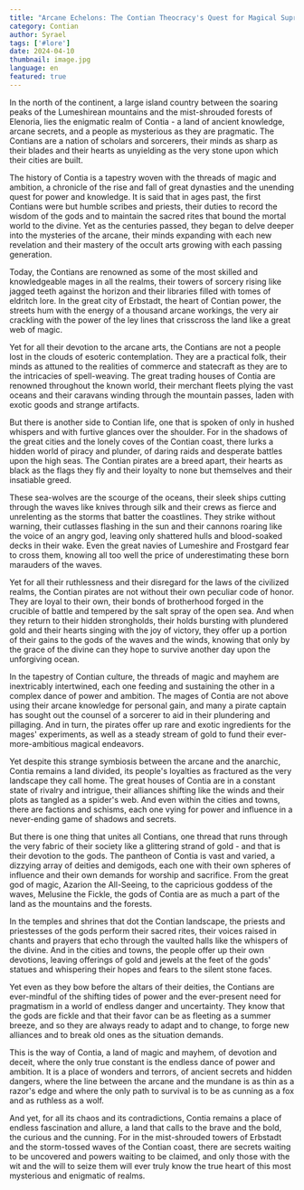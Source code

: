 ```yaml
---
title: "Arcane Echelons: The Contian Theocracy's Quest for Magical Supremacy"
category: Contian
author: Syrael
tags: ['#lore']
date: 2024-04-10
thumbnail: image.jpg
language: en
featured: true
---
```


In the north of the continent, a large island country between the soaring peaks of the Lumeshirean mountains and the mist-shrouded forests of Elenoria, lies the enigmatic realm of Contia - a land of ancient knowledge, arcane secrets, and a people as mysterious as they are pragmatic. The Contians are a nation of scholars and sorcerers, their minds as sharp as their blades and their hearts as unyielding as the very stone upon which their cities are built.

The history of Contia is a tapestry woven with the threads of magic and ambition, a chronicle of the rise and fall of great dynasties and the unending quest for power and knowledge. It is said that in ages past, the first Contians were but humble scribes and priests, their duties to record the wisdom of the gods and to maintain the sacred rites that bound the mortal world to the divine. Yet as the centuries passed, they began to delve deeper into the mysteries of the arcane, their minds expanding with each new revelation and their mastery of the occult arts growing with each passing generation.

Today, the Contians are renowned as some of the most skilled and knowledgeable mages in all the realms, their towers of sorcery rising like jagged teeth against the horizon and their libraries filled with tomes of eldritch lore. In the great city of Erbstadt, the heart of Contian power, the streets hum with the energy of a thousand arcane workings, the very air crackling with the power of the ley lines that crisscross the land like a great web of magic.

Yet for all their devotion to the arcane arts, the Contians are not a people lost in the clouds of esoteric contemplation. They are a practical folk, their minds as attuned to the realities of commerce and statecraft as they are to the intricacies of spell-weaving. The great trading houses of Contia are renowned throughout the known world, their merchant fleets plying the vast oceans and their caravans winding through the mountain passes, laden with exotic goods and strange artifacts.

But there is another side to Contian life, one that is spoken of only in hushed whispers and with furtive glances over the shoulder. For in the shadows of the great cities and the lonely coves of the Contian coast, there lurks a hidden world of piracy and plunder, of daring raids and desperate battles upon the high seas. The Contian pirates are a breed apart, their hearts as black as the flags they fly and their loyalty to none but themselves and their insatiable greed.

These sea-wolves are the scourge of the oceans, their sleek ships cutting through the waves like knives through silk and their crews as fierce and unrelenting as the storms that batter the coastlines. They strike without warning, their cutlasses flashing in the sun and their cannons roaring like the voice of an angry god, leaving only shattered hulls and blood-soaked decks in their wake. Even the great navies of Lumeshire and Frostgard fear to cross them, knowing all too well the price of underestimating these born marauders of the waves.


Yet for all their ruthlessness and their disregard for the laws of the civilized realms, the Contian pirates are not without their own peculiar code of honor. They are loyal to their own, their bonds of brotherhood forged in the crucible of battle and tempered by the salt spray of the open sea. And when they return to their hidden strongholds, their holds bursting with plundered gold and their hearts singing with the joy of victory, they offer up a portion of their gains to the gods of the waves and the winds, knowing that only by the grace of the divine can they hope to survive another day upon the unforgiving ocean.

In the tapestry of Contian culture, the threads of magic and mayhem are inextricably intertwined, each one feeding and sustaining the other in a complex dance of power and ambition. The mages of Contia are not above using their arcane knowledge for personal gain, and many a pirate captain has sought out the counsel of a sorcerer to aid in their plundering and pillaging. And in turn, the pirates offer up rare and exotic ingredients for the mages' experiments, as well as a steady stream of gold to fund their ever-more-ambitious magical endeavors.

Yet despite this strange symbiosis between the arcane and the anarchic, Contia remains a land divided, its people's loyalties as fractured as the very landscape they call home. The great houses of Contia are in a constant state of rivalry and intrigue, their alliances shifting like the winds and their plots as tangled as a spider's web. And even within the cities and towns, there are factions and schisms, each one vying for power and influence in a never-ending game of shadows and secrets.

But there is one thing that unites all Contians, one thread that runs through the very fabric of their society like a glittering strand of gold - and that is their devotion to the gods. The pantheon of Contia is vast and varied, a dizzying array of deities and demigods, each one with their own spheres of influence and their own demands for worship and sacrifice. From the great god of magic, Azarion the All-Seeing, to the capricious goddess of the waves, Melusine the Fickle, the gods of Contia are as much a part of the land as the mountains and the forests.

In the temples and shrines that dot the Contian landscape, the priests and priestesses of the gods perform their sacred rites, their voices raised in chants and prayers that echo through the vaulted halls like the whispers of the divine. And in the cities and towns, the people offer up their own devotions, leaving offerings of gold and jewels at the feet of the gods' statues and whispering their hopes and fears to the silent stone faces.

Yet even as they bow before the altars of their deities, the Contians are ever-mindful of the shifting tides of power and the ever-present need for pragmatism in a world of endless danger and uncertainty. They know that the gods are fickle and that their favor can be as fleeting as a summer breeze, and so they are always ready to adapt and to change, to forge new alliances and to break old ones as the situation demands.

This is the way of Contia, a land of magic and mayhem, of devotion and deceit, where the only true constant is the endless dance of power and ambition. It is a place of wonders and terrors, of ancient secrets and hidden dangers, where the line between the arcane and the mundane is as thin as a razor's edge and where the only path to survival is to be as cunning as a fox and as ruthless as a wolf.

And yet, for all its chaos and its contradictions, Contia remains a place of endless fascination and allure, a land that calls to the brave and the bold, the curious and the cunning. For in the mist-shrouded towers of Erbstadt and the storm-tossed waves of the Contian coast, there are secrets waiting to be uncovered and powers waiting to be claimed, and only those with the wit and the will to seize them will ever truly know the true heart of this most mysterious and enigmatic of realms.